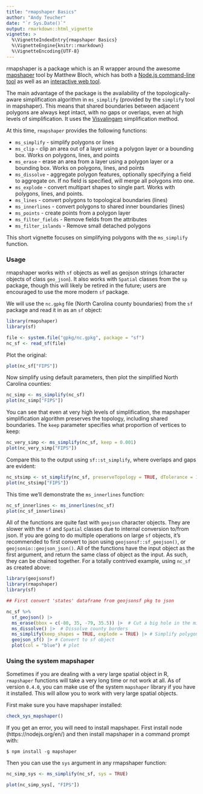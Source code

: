 ```yaml
---
title: "rmapshaper Basics"
author: "Andy Teucher"
date: "`r Sys.Date()`"
output: rmarkdown::html_vignette
vignette: >
  %\VignetteIndexEntry{rmapshaper Basics}
  %\VignetteEngine{knitr::rmarkdown}
  %\VignetteEncoding{UTF-8}
---
```


rmapshaper is a package which is an R wrapper around the awesome [mapshaper](https://github.com/mbloch/mapshaper/) tool by Matthew Bloch, which has both a [Node.js command-line tool](https://github.com/mbloch/mapshaper/wiki/Introduction-to-the-Command-Line-Tool) as well as an [interactive web tool](https://mapshaper.org/).

The main advantage of the package is the availability of the topologically-aware simplification algorithm in `ms_simplify` (provided by the `simplify` tool in mapshaper). This means that shared boundaries between adjacent polygons are always kept intact, with no gaps or overlaps, even at high levels of simplification. It uses the  [Visvalingam](https://bost.ocks.org/mike/simplify/) simplification method.

At this time, `rmapshaper` provides the following functions:

- `ms_simplify` - simplify polygons or lines
- `ms_clip` - clip an area out of a layer using a polygon layer or a bounding box. Works on polygons, lines, and points
- `ms_erase` - erase an area from a layer using a polygon layer or a bounding box. Works on polygons, lines, and points
- `ms_dissolve` - aggregate polygon features, optionally specifying a field to aggregate on. If no field is specified, will merge all polygons into one.
- `ms_explode` - convert multipart shapes to single part. Works with polygons, lines, and points.
- `ms_lines` - convert polygons to topological boundaries (lines)
- `ms_innerlines` - convert polygons to shared inner boundaries (lines)
- `ms_points` - create points from a polygon layer
- `ms_filter_fields` - Remove fields from the attributes
- `ms_filter_islands` - Remove small detached polygons

This short vignette focuses on simplifying polygons with the `ms_simplify` function.

### Usage

rmapshaper works with `sf` objects as well as geojson strings (character objects of class `geo_json`). It also works with `Spatial` classes from the `sp` package, though this will likely be retired in the future; users are encouraged to use the more modern `sf` package.

We will use the `nc.gpkg` file (North Carolina county boundaries)
from the `sf` package and read it in as an `sf` object:

```r
library(rmapshaper)
library(sf)

file <- system.file("gpkg/nc.gpkg", package = "sf")
nc_sf <- read_sf(file)
```

Plot the original: 

```r
plot(nc_sf["FIPS"])
```

Now simplify using default parameters, then plot the simplified North Carolina counties:
```r
nc_simp <- ms_simplify(nc_sf)
plot(nc_simp["FIPS"])
```

You can see that even at very high levels of simplification, the mapshaper
simplification algorithm preserves the topology, including shared boundaries. The `keep` 
parameter specifies what proportion of vertices to keep:

```r
nc_very_simp <- ms_simplify(nc_sf, keep = 0.001)
plot(nc_very_simp["FIPS"])
```

Compare this to the output using `sf::st_simplify`, where overlaps and gaps are evident:

```r

nc_stsimp <- st_simplify(nc_sf, preserveTopology = TRUE, dTolerance = 10000) # dTolerance specified in meters
plot(nc_stsimp["FIPS"])
```

This time we'll demonstrate the `ms_innerlines` function:

```r
nc_sf_innerlines <- ms_innerlines(nc_sf)
plot(nc_sf_innerlines)
```

All of the functions are quite fast with `geojson` character objects. They are slower with the `sf` and 
`Spatial` classes due to internal conversion to/from json. If you are going to do multiple 
operations on large `sf` objects, 
it's recommended to first convert to json using `geojsonsf::sf_geojson()`, or `geojsonio::geojson_json()`. 
All of the functions have the input object as the first argument, 
and return the same class of object as the input. As such, they can be chained together. 
For a totally contrived example, using `nc_sf` as created above:

```r
library(geojsonsf)
library(rmapshaper)
library(sf)

## First convert 'states' dataframe from geojsonsf pkg to json

nc_sf %>% 
  sf_geojson() |> 
  ms_erase(bbox = c(-80, 35, -79, 35.5)) |>  # Cut a big hole in the middle
  ms_dissolve() |>  # Dissolve county borders
  ms_simplify(keep_shapes = TRUE, explode = TRUE) |> # Simplify polygon
  geojson_sf() |> # Convert to sf object
  plot(col = "blue") # plot
```

### Using the system mapshaper

Sometimes if you are dealing with a very large spatial object in R, `rmapshaper`
functions will take a very long time or not work at all. As of version `0.4.0`, 
you can make use of the system `mapshaper` library if you have it installed.
This will allow you to work with very large spatial objects.

First make sure you have mapshaper installed:

```r
check_sys_mapshaper()
```

If you get an error, you will need to install mapshaper. First install node 
(https://nodejs.org/en/) and then install mapshaper in a command prompt with:

```
$ npm install -g mapshaper
```

Then you can use the `sys` argument in any rmapshaper function:

```r
nc_simp_sys <- ms_simplify(nc_sf, sys = TRUE)

plot(nc_simp_sys[, "FIPS"])
```
